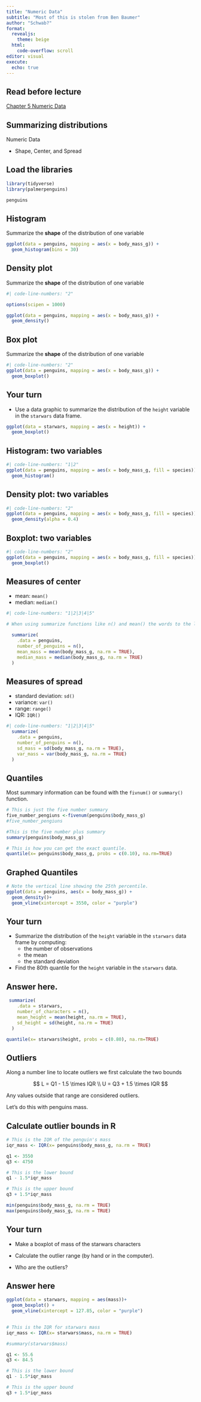 ```yaml
---
title: "Numeric Data"
subtitle: "Most of this is stolen from Ben Baumer"
author: "Schwab?"
format: 
  revealjs: 
    theme: beige
  html:  
    code-overflow: scroll
editor: visual
execute: 
  echo: true
---
```


## Read before lecture

[Chapter 5 Numeric Data](https://openintro-ims.netlify.app/explore-numerical)

## Summarizing distributions

Numeric Data

::: incremental
-   Shape, Center, and Spread
:::

## Load the libraries

```r
library(tidyverse)
library(palmerpenguins)
```

```r
penguins
```


## Histogram

Summarize the **shape** of the distribution of one variable

```r
ggplot(data = penguins, mapping = aes(x = body_mass_g)) +
  geom_histogram(bins = 30)
```

## Density plot

Summarize the **shape** of the distribution of one variable

```r
#| code-line-numbers: "2"

options(scipen = 1000)

ggplot(data = penguins, mapping = aes(x = body_mass_g)) +
  geom_density()
```

## Box plot

Summarize the **shape** of the distribution of one variable

```r
#| code-line-numbers: "2"
ggplot(data = penguins, mapping = aes(x = body_mass_g)) +
  geom_boxplot()
```

## Your turn

-   Use a data graphic to summarize the distribution of the `height` variable in the `starwars` data frame.

```r
ggplot(data = starwars, mapping = aes(x = height)) +
  geom_boxplot()
```

## Histogram: two variables

```r
#| code-line-numbers: "1|2"
ggplot(data = penguins, mapping = aes(x = body_mass_g, fill = species)) +
  geom_histogram()
```

## Density plot: two variables

```r
#| code-line-numbers: "2"
ggplot(data = penguins, mapping = aes(x = body_mass_g, fill = species)) +
  geom_density(alpha = 0.4)
```

## Boxplot: two variables

```r
#| code-line-numbers: "2"
ggplot(data = penguins, mapping = aes(x = body_mass_g, fill = species)) +
  geom_boxplot()
```

## Measures of center

::: incremental
-   mean: `mean()`
-   median: `median()`
:::

```r
#| code-line-numbers: "1|2|3|4|5"

# When using summarize functions like n() and mean() the words to the left of the = are the column headers.

  summarize(
    .data = penguins,
    number_of_penguins = n(),
    mean_mass = mean(body_mass_g, na.rm = TRUE),
    median_mass = median(body_mass_g, na.rm = TRUE)
  )
```

## Measures of spread

::: incremental
-   standard deviation: `sd()`
-   variance: `var()`
-   range: `range()`
-   IQR: `IQR()`
:::

```r
#| code-line-numbers: "1|2|3|4|5"
  summarize(
    .data = penguins,
    number_of_penguins = n(),
    sd_mass = sd(body_mass_g, na.rm = TRUE),
    var_mass = var(body_mass_g, na.rm = TRUE)
  )
```

## Quantiles

Most summary information can be found with the `fivnum()` or `summary()` function.

```r

# This is just the five number summary
five_number_pengiuns <-fivenum(penguins$body_mass_g)
#five_number_pengiuns

#This is the five number plus summary
summary(penguins$body_mass_g)

```

```r
# This is how you can get the exact quantile. 
quantile(x= penguins$body_mass_g, probs = c(0.10), na.rm=TRUE)
```

## Graphed Quantiles

```r
# Note the vertical line showing the 25th percentile. 
ggplot(data = penguins, aes(x = body_mass_g)) +
  geom_density()+
  geom_vline(xintercept = 3550, color = "purple") 
```

## Your turn

-   Summarize the distribution of the `height` variable in the `starwars` data frame by computing:
    -   the number of observations
    -   the mean
    -   the standard deviation
-   Find the 80th quantile for the `height` variable in the `starwars` data.

## Answer here.

```r
 summarize(
    .data = starwars,
    number_of_characters = n(),
    mean_height = mean(height, na.rm = TRUE),
    sd_height = sd(height, na.rm = TRUE)
  )

quantile(x= starwars$height, probs = c(0.80), na.rm=TRUE)
```


## Outliers

Along a number line to locate outliers we first calculate the two bounds\

$$
L = Q1 - 1.5 \times IQR \\
U = Q3 + 1.5 \times IQR 
$$

Any values outside that range are considered outliers.

Let's do this with penguins mass.

## Calculate outlier bounds in R

```r
# This is the IQR of the penguin's mass
iqr_mass <- IQR(x= penguins$body_mass_g, na.rm = TRUE)

q1 <- 3550
q3 <- 4750

# This is the lower bound
q1 - 1.5*iqr_mass 

# This is the upper bound
q3 + 1.5*iqr_mass

min(penguins$body_mass_g, na.rm = TRUE)
max(penguins$body_mass_g, na.rm = TRUE)
```

## Your turn

-   Make a boxplot of mass of the starwars characters

-   Calculate the outlier range (by hand or in the computer).

-   Who are the outliers?

## Answer here

```r
ggplot(data = starwars, mapping = aes(mass))+
  geom_boxplot() +
  geom_vline(xintercept = 127.85, color = "purple")
  

# This is the IQR for starwars mass
iqr_mass <- IQR(x= starwars$mass, na.rm = TRUE)

#summary(starwars$mass)

q1 <- 55.6
q3 <- 84.5

# This is the lower bound
q1 - 1.5*iqr_mass 

# This is the upper bound
q3 + 1.5*iqr_mass
```

